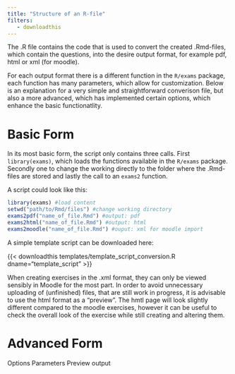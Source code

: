 ```yaml
---
title: "Structure of an R-file"
filters:
   - downloadthis
---
```

The .R file contains the code that is used to convert the created .Rmd-files, which contain the questions, into the desire output format, for example pdf, html or xml (for moodle). 

For each output format there is a different function in the `R/exams` package, each function has many parameters, which allow for customization. Below is an explanation for a very simple and straightforward converison file, but also a more advanced, which has implemented certain options, which enhance the basic functionatlity. 

# Basic Form 
In its most basic form, the script only contains three calls. First `library(exams)`, which loads the functions available in the `R/exams` package. Secondly one to change the working directly to the folder where the .Rmd-files are stored and lastly the call to an `exams2` function. 

A script could look like this: 

```R 
library(exams) #load content 
setwd("path/to/Rmd/files") #change working directory 
exams2pdf("name_of_file.Rmd") #output: pdf
exams2html("name_of_file.Rmd") #output: html 
exams2moodle("name_of_file.Rmd") #ouput: xml for moodle import 
```
A simple template script can be downloaded here: 

{{< downloadthis templates/template_script_conversion.R dname="template_script" >}}

::: callout-tip 
When creating exercises in the .xml format, they can only be viewed sensibly in Moodle for the most part. In order to avoid unnecessary uploading of (unfinished) files, that are still work in progress, it is advisable to use the html format as a "preview". The hmtl page will look slightly different compared to the moodle exercises, however it can be useful to check the overall look of the exercise while still creating and altering them. 
::: 

# Advanced Form 

Options 
Parameters 
Preview
output 